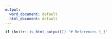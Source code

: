```yaml
---
output:
  word_document: default
  html_document: default
---
```


```r
if (knitr::is_html_output()) '# References {-}'
```
